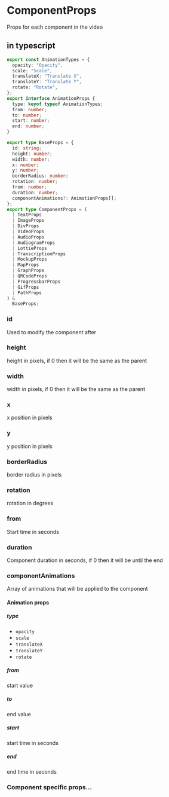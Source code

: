# ComponentProps

Props for each component in the video

## in typescript

```ts
export const AnimationTypes = {
  opacity: "Opacity",
  scale: "Scale",
  translateX: "Translate X",
  translateY: "Translate Y",
  rotate: "Rotate",
};
export interface AnimationProps {
  type: keyof typeof AnimationTypes;
  from: number;
  to: number;
  start: number;
  end: number;
}

export type BaseProps = {
  id: string;
  height: number;
  width: number;
  x: number;
  y: number;
  borderRadius: number;
  rotation: number;
  from: number;
  duration: number;
  componentAnimations?: AnimationProps[];
};
export type ComponentProps = (
  | TextProps
  | ImageProps
  | DivProps
  | VideoProps
  | AudioProps
  | AudiogramProps
  | LottieProps
  | TranscriptionProps
  | MockupProps
  | MapProps
  | GraphProps
  | QRCodeProps
  | ProgressbarProps
  | GifProps
  | PathProps
) &
  BaseProps;
```

### id

Used to modify the component after

### height

height in pixels, if 0 then it will be the same as the parent

### width

width in pixels, if 0 then it will be the same as the parent

### x

x position in pixels

### y

y position in pixels

### borderRadius

border radius in pixels

### rotation

rotation in degrees

### from

Start time in seconds

### duration

Component duration in seconds, if 0 then it will be until the end

### componentAnimations

Array of animations that will be applied to the component

#### Animation props

##### type

- `opacity`
- `scale`
- `translateX`
- `translateY`
- `rotate`

##### from

start value

##### to

end value

##### start

start time in seconds

##### end

end time in seconds

### Component specific props...
